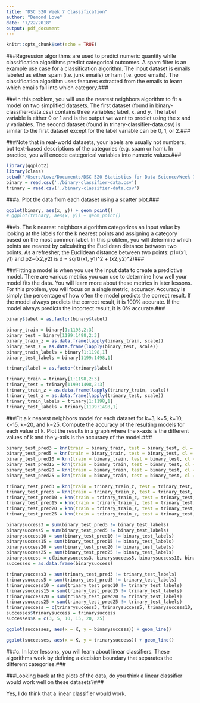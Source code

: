 ```yaml
---
title: "DSC 520 Week 7 Classification"
author: "Demond Love"
date: "7/22/2018"
output: pdf_document
---
```


```r
knitr::opts_chunk$set(echo = TRUE)
```

###Regression algorithms are used to predict numeric quantity while classification algorithms predict categorical outcomes. A spam filter is an example use case for a classification algorithm. The input dataset is emails labeled as either spam (i.e. junk emails) or ham (i.e. good emails). The classification algorithm uses features extracted from the emails to learn which emails fall into which category.###

###In this problem, you will use the nearest neighbors algorithm to fit a model on two simplified datasets. The first dataset (found in binary-classifier-data.csv) contains three variables; label, x, and y. The label variable is either 0 or 1 and is the output we want to predict using the x and y variables. The second dataset (found in trinary-classifier-data.csv) is similar to the first dataset except for the label variable can be 0, 1, or 2.###

###Note that in real-world datasets, your labels are usually not numbers, but text-based descriptions of the categories (e.g. spam or ham). In practice, you will encode categorical variables into numeric values.###

```r
library(ggplot2)
library(class)
setwd('/Users/Love/Documents/DSC 520 Statistics for Data Science/Week 7 DSC 520')
binary = read.csv('./binary-classifier-data.csv')
trinary = read.csv('./binary-classifier-data.csv')
```

###a. Plot the data from each dataset using a scatter plot.###

```r
ggplot(binary, aes(x, y)) + geom_point()
# ggplot(trinary, aes(x, y)) + geom_point()
```

###b. The k nearest neighbors algorithm categorizes an input value by looking at the labels for the k nearest points and assigning a category based on the most common label. In this problem, you will determine which points are nearest by calculating the Euclidean distance between two points. As a refresher, the Euclidean distance between two points: p1=(x1, y1) and p2=(x2,y2) is d = sqrt((x1, y1)^2 + (x2,y2)^2)###

###Fitting a model is when you use the input data to create a predictive model. There are various metrics you can use to determine how well your model fits the data. You will learn more about these metrics in later lessons. For this problem, you will focus on a single metric; accuracy. Accuracy is simply the percentage of how often the model predicts the correct result. If the model always predicts the correct result, it is 100% accurate. If the model always predicts the incorrect result, it is 0% accurate.###

```r
binary$label = as.factor(binary$label)

binary_train = binary[1:1198,2:3]
binary_test = binary[1199:1498,2:3]
binary_train_z = as.data.frame(lapply(binary_train, scale))
binary_test_z = as.data.frame(lapply(binary_test, scale))
binary_train_labels = binary[1:1198,1]
binary_test_labels = binary[1199:1498,1]
```

```r
trinary$label = as.factor(trinary$label)

trinary_train = trinary[1:1198,2:3]
trinary_test = trinary[1199:1498,2:3]
trinary_train_z = as.data.frame(lapply(trinary_train, scale))
trinary_test_z = as.data.frame(lapply(trinary_test, scale))
trinary_train_labels = trinary[1:1198,1]
trinary_test_labels = trinary[1199:1498,1]
```

###Fit a k nearest neighbors model for each dataset for k=3, k=5, k=10, k=15, k=20, and k=25. Compute the accuracy of the resulting models for each value of k. Plot the results in a graph where the x-axis is the different values of k and the y-axis is the accuracy of the model.###

```r
binary_test_pred3 = knn(train = binary_train, test = binary_test, cl = binary_train_labels, k = 3)
binary_test_pred5 = knn(train = binary_train, test = binary_test, cl = binary_train_labels, k = 5)
binary_test_pred10 = knn(train = binary_train, test = binary_test, cl = binary_train_labels, k = 10)
binary_test_pred15 = knn(train = binary_train, test = binary_test, cl = binary_train_labels, k = 15)
binary_test_pred20 = knn(train = binary_train, test = binary_test, cl = binary_train_labels, k = 20)
binary_test_pred25 = knn(train = binary_train, test = binary_test, cl = binary_train_labels, k = 25)
```

```r
trinary_test_pred3 = knn(train = trinary_train_z, test = trinary_test, cl = trinary_train_labels, k = 3)
trinary_test_pred5 = knn(train = trinary_train_z, test = trinary_test, cl = trinary_train_labels, k = 5)
trinary_test_pred10 = knn(train = trinary_train_z, test = trinary_test, cl = trinary_train_labels, k = 10)
trinary_test_pred15 = knn(train = trinary_train_z, test = trinary_test, cl = trinary_train_labels, k = 15)
trinary_test_pred20 = knn(train = trinary_train_z, test = trinary_test, cl = trinary_train_labels, k = 20)
trinary_test_pred25 = knn(train = trinary_train_z, test = trinary_test, cl = trinary_train_labels, k = 25)
```

```r
binarysuccess3 = sum(binary_test_pred3 != binary_test_labels)
binarysuccess5 = sum(binary_test_pred5 != binary_test_labels)
binarysuccess10 = sum(binary_test_pred10 != binary_test_labels)
binarysuccess15 = sum(binary_test_pred15 != binary_test_labels)
binarysuccess20 = sum(binary_test_pred20 != binary_test_labels)
binarysuccess25 = sum(binary_test_pred25 != binary_test_labels)
binarysuccess = c(binarysuccess3, binarysuccess5, binarysuccess10, binarysuccess15, binarysuccess20, binarysuccess25)
successes = as.data.frame(binarysuccess)
```

```r
trinarysuccess3 = sum(trinary_test_pred3 != trinary_test_labels)
trinarysuccess5 = sum(trinary_test_pred5 != trinary_test_labels)
trinarysuccess10 = sum(trinary_test_pred10 != trinary_test_labels)
trinarysuccess15 = sum(trinary_test_pred15 != trinary_test_labels)
trinarysuccess20 = sum(trinary_test_pred20 != trinary_test_labels)
trinarysuccess25 = sum(trinary_test_pred25 != trinary_test_labels)
trinarysuccess = c(trinarysuccess3, trinarysuccess5, trinarysuccess10, trinarysuccess15, trinarysuccess20, trinarysuccess25)
successes$trinarysuccess = trinarysuccess
successes$K = c(3, 5, 10, 15, 20, 25)
```

```r
ggplot(successes, aes(x = K, y = binarysuccess)) + geom_line()
```

```r
ggplot(successes, aes(x = K, y = trinarysuccess)) + geom_line()
```


###c. In later lessons, you will learn about linear classifiers. These algorithms work by defining a decision boundary that separates the different categories.###

###Looking back at the plots of the data, do you think a linear classifier would work well on these datasets?###


Yes, I do think that a linear classifier would work.